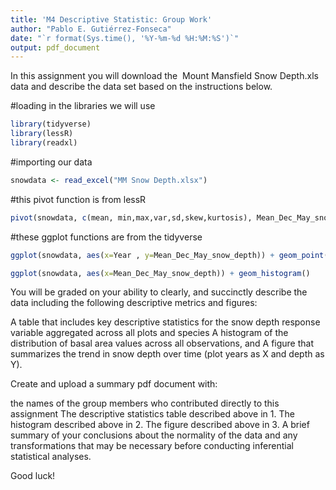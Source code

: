 ```yaml
---
title: 'M4 Descriptive Statistic: Group Work'
author: "Pablo E. Gutiérrez-Fonseca"
date: "`r format(Sys.time(), '%Y-%m-%d %H:%M:%S')`"
output: pdf_document
---
```


In this assignment you will download the &nbsp;Mount Mansfield Snow Depth.xls data and describe the data set based on the instructions below.&nbsp;

#loading in the libraries we will use
```r
library(tidyverse)
library(lessR)
library(readxl)
```

#importing our data
```r
snowdata <- read_excel("MM Snow Depth.xlsx")
```


#this pivot function is from lessR
```r
pivot(snowdata, c(mean, min,max,var,sd,skew,kurtosis), Mean_Dec_May_snow_depth)
```


#these ggplot functions are from the tidyverse
```r
ggplot(snowdata, aes(x=Year , y=Mean_Dec_May_snow_depth)) + geom_point()
```

```r
ggplot(snowdata, aes(x=Mean_Dec_May_snow_depth)) + geom_histogram() 
```





You will be graded on your ability to clearly, and succinctly describe the data including the following descriptive metrics and figures:

A table that includes key descriptive statistics for the snow depth response variable aggregated across all plots and species
A histogram of the distribution of basal area values across all observations, and
A figure that summarizes the trend in snow depth over time (plot years as X and depth as Y).

Create and upload a summary pdf document with:

the names of the group members who contributed directly to this assignment
The descriptive statistics table described above in 1.
The histogram described above in 2.
The figure described above in 3.
A brief summary of your conclusions about the normality of the data and any transformations that may be necessary before conducting inferential statistical analyses.

Good luck!
